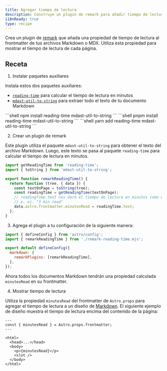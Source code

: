 ```yaml
---
title: Agregar tiempo de lectura
description: Construye un plugin de remark para añadir tiempo de lectura a tus archivos Markdown o MDX.
i18nReady: true
type: recipe
---
```



Crea un plugin de [remark](https://github.com/remarkjs/remark) que añada una propiedad de tiempo de lectura al frontmatter de tus archivos Markdown o MDX. Utiliza esta propiedad para mostrar el tiempo de lectura de cada página.

## Receta

1. Instalar paquetes auxiliares

  Instala estos dos paquetes auxiliares:
  - [`reading-time`](https://www.npmjs.com/package/reading-time) para calcular el tiempo de lectura en minutos
  - [`mdast-util-to-string`](https://www.npmjs.com/package/mdast-util-to-string) para extraer todo el texto de tu documento Markdown

  <PackageManagerTabs>
    <Fragment slot="npm">
    ```shell
  npm install reading-time mdast-util-to-string
    ```
    </Fragment>
    <Fragment slot="pnpm">
    ```shell
  pnpm install reading-time mdast-util-to-string
    ```
    </Fragment>
    <Fragment slot="yarn">
    ```shell
  yarn add reading-time mdast-util-to-string
    ```
    </Fragment>
  </PackageManagerTabs>

2. Crear un plugin de remark

  Este plugin utiliza el paquete `mdast-util-to-string` para obtener el texto del archivo Markdown. Luego, este texto se pasa al paquete `reading-time` para calcular el tiempo de lectura en minutos.

  ```js title="remark-reading-time.mjs"
  import getReadingTime from 'reading-time';
  import { toString } from 'mdast-util-to-string';

  export function remarkReadingTime() {
    return function (tree, { data }) {
      const textOnPage = toString(tree);
      const readingTime = getReadingTime(textOnPage);
      // readingTime.text nos dará el tiempo de lectura en minutos como un string legible,
      // p. ej. "3 min read"
      data.astro.frontmatter.minutesRead = readingTime.text;
    };
  }
  ```

3. Agrega el plugin a tu configuración de la siguiente manera:

  ```js title="astro.config.mjs" "import { remarkReadingTime } from './remark-reading-time.mjs';" "remarkPlugins: [remarkReadingTime],"
  import { defineConfig } from 'astro/config';
  import { remarkReadingTime } from './remark-reading-time.mjs';

  export default defineConfig({
    markdown: {
      remarkPlugins: [remarkReadingTime],
    },
  });
  ```

  Ahora todos los documentos Markdown tendrán una propiedad calculada `minutesRead` en su frontmatter.

4. Mostrar tiempo de lectura

  Utiliza la propiedad `minutesRead` del frontmatter de `Astro.props` para agregar el tiempo de lectura a un diseño de [Markdown](/es/guides/markdown-content/#páginas-de-markdown-y-mdx). El siguiente ejemplo de diseño muestra el tiempo de lectura encima del contenido de la página:

  ```astro title="src/layouts/BlogLayout.astro" "const { minutesRead } = Astro.props.frontmatter;" "<p>{minutesRead}</p>"
  ---
  const { minutesRead } = Astro.props.frontmatter;
  ---

  <html>
    <head>...</head>
    <body>
      <p>{minutesRead}</p>
      <slot />
    </body>
  </html>
  ```